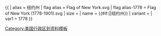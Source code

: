 {{ {{{1<noinclude>|country showdata</noinclude>}}}
| alias = 纽约州
| flag alias = Flag of New York.svg
| flag alias-1778 = Flag of New York (1778-1901).svg
| size = {{{size|}}}
| name = {{#if:{{{name|}}}|{{{name|}}}|纽约州}}
| variant = {{{variant|}}}
<noinclude>
| var1 = 1778
</noinclude>
}}<noinclude>
[[Category:美国行政区划资料模板]]
</noinclude>